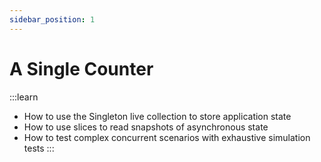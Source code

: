 ```yaml
---
sidebar_position: 1
---
```


# A Single Counter

:::learn
- How to use the Singleton live collection to store application state
- How to use slices to read snapshots of asynchronous state
- How to test complex concurrent scenarios with exhaustive simulation tests
:::